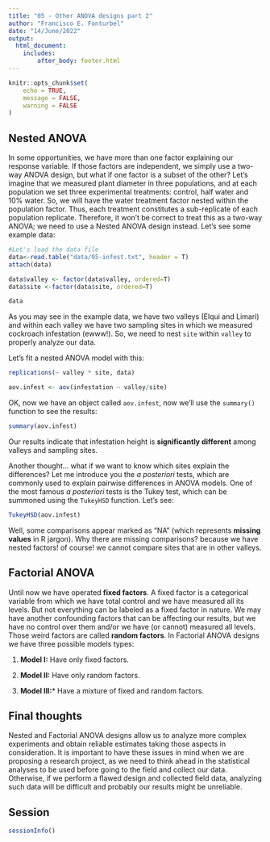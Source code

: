 ```yaml
---
title: "05 - Other ANOVA designs part 2"
author: "Francisco E. Fonturbel"
date: "14/June/2022"
output: 
  html_document:
    includes:
        after_body: footer.html
---
```


```r
knitr::opts_chunk$set(
	echo = TRUE,
	message = FALSE,
	warning = FALSE
)
```

## Nested ANOVA

In some opportunities, we have more than one factor explaining our response variable. If those factors are independent, we simply use a two-way ANOVA design, but what if one factor is a subset of the other? Let's imagine that we measured plant diameter in three populations, and at each population we set three experimental treatments: control, half water and 10% water. So, we will have the water treatment factor nested within the population factor. Thus, each treatment constitutes a sub-replicate of each population replicate. Therefore, it won't be correct to treat this as a two-way ANOVA; we need to use a Nested ANOVA design instead. Let's see some example data:

```r
#Let's load the data file
data<-read.table("data/05-infest.txt", header = T)
attach(data)

data$valley <- factor(data$valley, ordered=T)
data$site <-factor(data$site, ordered=T)
```

```r
data
```

As you may see in the example data, we have two valleys (Elqui and Limari) and within each valley we have two sampling sites in which we measured cockroach infestation (ewww!). So, we need to nest `site` within `valley` to properly analyze our data.

Let's fit a nested ANOVA model with this:

```r
replications(~ valley * site, data)

aov.infest <- aov(infestation ~ valley/site)
```

OK, now we have an object called `aov.infest`, now we'll use the `summary()` function to see the results:

```r
summary(aov.infest)
```

Our results indicate that infestation height is **significantly different** among valleys and sampling sites.

Another thought... what if we want to know which sites explain the differences? Let me introduce you the _a posteriori_ tests, which are commonly used to explain pairwise differences in ANOVA models. One of the most famous _a posteriori_ tests is the Tukey test, which can be summoned using the `TukeyHSD` function. Let's see:

```r
TukeyHSD(aov.infest)
```

Well, some comparisons appear marked as "NA" (which represents **missing values** in R jargon). Why there are missing comparisons? because we have nested factors! of course! we cannot compare sites that are in other valleys.


## Factorial ANOVA

Until now we have operated **fixed factors**. A fixed factor is a categorical variable from which we have total control and we have measured all its levels. But not everything can be labeled as a fixed factor in nature. We may have another confounding factors that can be affecting our results, but we have no control over them and/or we have (or cannot) measured all levels. Those weird factors are called **random factors**. In Factorial ANOVA designs we have three possible models types:

(1) **Model I:** Have only fixed factors.

(2) **Model II:** Have only random factors.

(3) **Model III:*** Have a mixture of fixed and random factors.




## Final thoughts

Nested and Factorial ANOVA designs allow us to analyze more complex experiments and obtain reliable estimates taking those aspects in consideration. It is important to have these issues in mind when we are proposing a research project, as we need to think ahead in the statistical analyses to be used before going to the field and collect our data. Otherwise, if we perform a flawed design and collected field data, analyzing such data will be difficult and probably our results might be unreliable.

## Session

```r
sessionInfo()
```